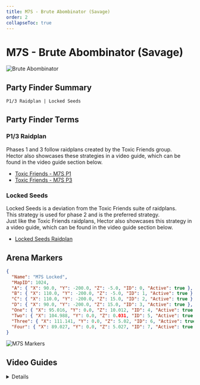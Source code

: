 ```yaml
---
title: M7S - Brute Abombinator (Savage)
order: 2
collapseToc: true
---
```


# M7S - Brute Abombinator (Savage)

![Brute Abombinator](/images/thumbnails/savage/aac_cw/m7s.png)

## Party Finder Summary

```
P1/3 Raidplan | Locked Seeds
```

## Party Finder Terms

### P1/3 Raidplan

Phases 1 and 3 follow raidplans created by the Toxic Friends group.  
Hector also showcases these strategies in a video guide, which can be found in the video guide section below.

- [Toxic Friends - M7S P1](<https://raidplan.io/plan/PWFgPfz0vL7runO2>)
- [Toxic Friends - M7S P3](<https://raidplan.io/plan/DEijc3hhq_CNGaRg>)

### Locked Seeds

Locked Seeds is a deviation from the Toxic Friends suite of raidplans.  
This strategy is used for phase 2 and is the preferred strategy.  
Just like the Toxic Friends raidplans, Hector also showcases this strategy in a video guide, which can be found in the video guide section below.

- [Locked Seeds Raidplan](<https://raidplan.io/plan/FGvPnlaAe1fwlsIB>)

## Arena Markers

```json
{
  "Name": "M7S Locked",
  "MapID": 1024,
  "A": { "X": 90.0, "Y": -200.0, "Z": -5.0, "ID": 0, "Active": true },
  "B": { "X": 110.0, "Y": -200.0, "Z": -5.0, "ID": 1, "Active": true },
  "C": { "X": 110.0, "Y": -200.0, "Z": 15.0, "ID": 2, "Active": true },
  "D": { "X": 90.0, "Y": -200.0, "Z": 15.0, "ID": 3, "Active": true },
  "One": { "X": 95.016, "Y": 0.0, "Z": 10.012, "ID": 4, "Active": true },
  "Two": { "X": 104.988, "Y": 0.0, "Z": 0.031, "ID": 5, "Active": true },
  "Three": { "X": 111.141, "Y": 0.0, "Z": 5.02, "ID": 6, "Active": true },
  "Four": { "X": 89.027, "Y": 0.0, "Z": 5.027, "ID": 7, "Active": true }
}
```

![M7S Markers](/images/thumbnails/savage/aac_cw/markers/m7s_markers.png)

## Video Guides

<Details title="M7S Guide - AAC Cruiserweight M3 Savage (Brute Abombinator)">
  <YouTube videoId="fIYMPk54cJc" />
  <Callout>
    Please note that this video guide features strategies not used in NA PF. However, all of the strategies used in NA PF are showcased in the video.
  </Callout>
</Details>